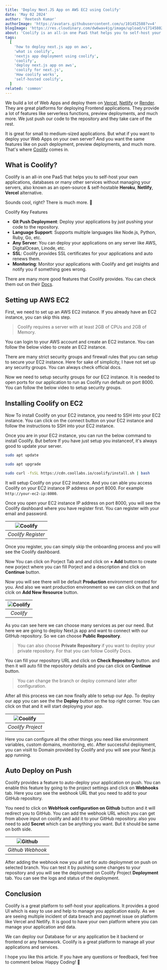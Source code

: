 ```yaml
---
title: 'Deploy Next.JS App on AWS EC2 using Coolify'
date: 'May 02 2024'
author: 'Reetesh Kumar'
authorImage: 'https://avatars.githubusercontent.com/u/101452588?v=4'
blogImage: 'https://res.cloudinary.com/dw6wav4jg/image/upload/v1714580286/coolify_wiqr4x.png'
about: 'Coolify is an all-in one PaaS that helps you to self-host your own applications, databases or many other services without managing your servers, also known as an open-source & self-hostable Heroku, Netlify, Vercel alternative.'
tags:
  [
    'how to deploy next.js app on aws',
    'what is coolify',
    'nextjs app deployment using coolify',
    'coolify',
    'deploy next.js app on aws',
    'coolify for next.js',
    'How coolify works',
    'self-hosted coolify',
  ]
related: 'common'
---
```


<TableContent title="Deploy Next.JS App on AWS EC2 using Coolify" />

We build a lot of Web Apps and deploy them on [Vercel](https://vercel.com), [Netlify](https://www.netlify.com/) or [Render](https://render.com/). They are great platforms for deploying Frontend applications. They provide a lot of features like serverless functions, preview deployments, and much more. We just push our code to the repository and they take care of the rest.

It is great for small to medium-sized applications. But what if you want to deploy your Web Apps on your own server? And you want the same features like on push deployment, preview deployments, and much more. That's where [Coolify](https://coolify.io/) comes in.

## What is Coolify?

Coolify is an all-in one PaaS that helps you to self-host your own applications, databases or many other services without managing your servers, also known as an open-source & self-hostable **Heroku**, **Netlify**, **Vercel** alternative.

Sounds cool, right? There is much more. 🥳

<SubHeadings>Coolify Key Features</SubHeadings>

- **Git Push Deployment**: Deploy your applications by just pushing your code to the repository.
- **Language Support**: Supports multiple languages like Node.js, Python, Ruby, Go, etc.
- **Any Server**: You can deploy your applications on any server like AWS, DigitalOcean, Linode, etc.
- **SSL**: Coolify provides SSL certificates for your applications and auto renews them.
- **Monitoring**: Monitor your applications with Coolify and get insights and notify you if something goes wrong.

There are many more good features that Coolify provides. You can check them out on their [Docs](https://coolify.io/docs/introduction).

## Setting up AWS EC2

First, we need to set up an AWS EC2 instance. If you already have an EC2 instance, you can skip this step.

> Coolify requires a server with at least 2GB of CPUs and 2GB of Memory.

You can login to your AWS account and create an EC2 instance. You can follow the below video to create an EC2 instance.

<Youtube
  id="yFT9X50DYqA?si=VS3_FmdLPNgWuwkN"
  name="Deploy Next.JS App on AWS EC2 using Coolify"
/>

<Callout emoji="💡" isRegular={true}>
  There are many strict security groups and firewall rules that you can setup to
  secure your EC2 instance. Here for sake of simplicity, I have not set up any
  security groups. You can always check official docs.
</Callout>

Now we need to setup security groups for our EC2 instance. It is needed to open ports for our application to run as Coolify run default on port 8000. You can follow the below video to setup security groups.

<Youtube
  id="-362WYJInUQ?si=vymMZFi07emTMa_b"
  name="Deploy Next.JS App on AWS EC2 using Coolify"
/>

<Advertise title="IndexedDB in Recat using Dexie.js" />

<Separator />

## Installing Coolify on EC2

Now To install Coolify on your EC2 instance, you need to SSH into your EC2 instance. You can click on the connect button on your EC2 instance and follow the instructions to SSH into your EC2 instance.

Once you are in your EC2 instance, you can run the below command to install Coolify. But before If you have just setup you instanceof, it's always good to update your server.

```bash
sudo apt update

sudo apt upgrade

sudo curl -fsSL https://cdn.coollabs.io/coolify/install.sh | bash
```

It will setup Coolify on your EC2 instance. And you can able you access Coolify on your EC2 instance IP address on port 8000. For example `http://your-ec2-ip:8000`.

Once you open your EC2 instance IP address on port 8000, you will see the Coolify dashboard where you have register first. You can register with your email and password.

| ![Coolify](https://res.cloudinary.com/dw6wav4jg/image/upload/v1714595698/Image_02-05-24_at_2.03_AM_gt4pwi.jpg) |
| :------------------------------------------------------------------------------------------------------------: |
|                                               _Coolify Register_                                               |

Once you register, you can simply skip the onboarding process and you will see the Coolify dashboard.

Now You can click on Porject Tab and and click on **+ Add** button to create new porject where you can fill Porject and a description and click on **Continue** button.

Now you will see there will be default **Production** environment created for you. And also we want production environment so we can click on that and clcik on **Add New Resource** button.

| ![Coolify](https://res.cloudinary.com/dw6wav4jg/image/upload/v1714596386/Image_02-05-24_at_2.16_AM_edcqko.jpg) |
| :------------------------------------------------------------------------------------------------------------: |
|                                                   _Coolify_                                                    |

As you can see here we can choose many services as per our need. But here we are going to deploy Next.js app and want to connect with our GitHub repository. So we can choose **Public Repository**.

> You can also choose **Private Repository** if you want to deploy your private repository. For that you can follow Coolify Docs.

You can fill your repository URL and click on **Check Repository** button. and then it will auto fill the repository details and you can click on **Continue** button.

> You can change the branch or deploy command later after configuration.

After all this process we can now finally able to setup our App. To deploy our app you can see the the **Deploy** button on the top right corner. You can click on that and it will start deploying your app.

| ![Coolify](https://res.cloudinary.com/dw6wav4jg/image/upload/v1714596973/Image_02-05-24_at_2.25_AM_q8bnss.jpg) |
| :------------------------------------------------------------------------------------------------------------: |
|                                               _Coolify Project_                                                |

Here you can configure all the other things you need like environment variables, custom domains, monitoring, etc. After successful deployment, you can visiit to Domain provided by Coolify and you will see your Next.js app running.

<Separator />

## Auto Deploy on Push

Coolify provides a feature to auto-deploy your application on push. You can enable this feature by going to the project settings and click on **Webhooks** tab. Here you can see the webhook URL that you need to add to your GitHub repository.

You need to click on **WebHook configuration on Github** button and it will redirect you to GitHub. You can add the webhook URL which you can get from above input on coolify and add it to your GitHub repository. also you need to add **Secret** which can be anything you want. But it should be same on both side.

| ![Github](https://res.cloudinary.com/dw6wav4jg/image/upload/v1714623829/Image_02-05-24_at_9.53_AM_z3wdku.jpg) |
| :-----------------------------------------------------------------------------------------------------------: |
|                                               _Github Webhook_                                                |

After adding the webhook now you all set for auto deploymnet on push on selected branch. You can test it by pushing some changes to your repository and you will see the deployment on Coolify Project **Deployment** tab. You can see the logs and status of the deployment.

<Separator />

## Conclusion

Coolify is a great platform to self-host your applications. It provides a good UI which is easy to use and help to manage you application easily. As we are seeing multiple incident of data breach and paymnet issue on platform like Vercel and Netlify. It is good to have your own platform where you can manage your application and data.

We can deploy our Database for ur any application be it backend or frontend or any framework. Coolify is a great platform to manage all your applications and services.

I hope you like this article. If you have any questions or feedback, feel free to comment below. Happy Coding! 🚀
